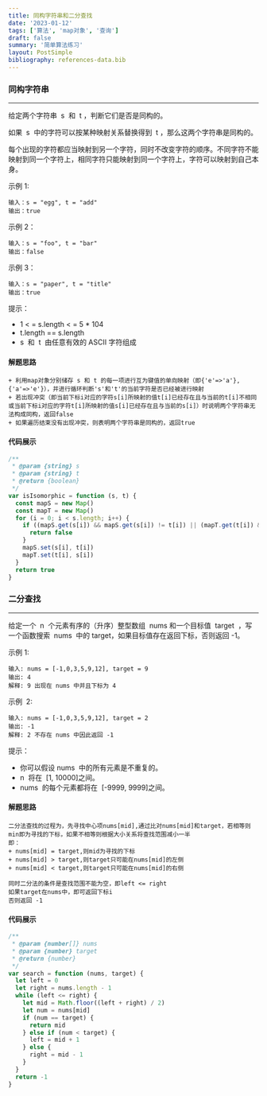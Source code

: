 ```yaml
---
title: 同构字符串和二分查找
date: '2023-01-12'
tags: ['算法', 'map对象', '查询']
draft: false
summary: '简单算法练习'
layout: PostSimple
bibliography: references-data.bib
---
```


### 同构字符串

---

给定两个字符串  s  和  t ，判断它们是否是同构的。

如果  s  中的字符可以按某种映射关系替换得到  t ，那么这两个字符串是同构的。

每个出现的字符都应当映射到另一个字符，同时不改变字符的顺序。不同字符不能映射到同一个字符上，相同字符只能映射到同一个字符上，字符可以映射到自己本身。

示例 1:

```
输入：s = "egg", t = "add"
输出：true
```

示例 2：

```
输入：s = "foo", t = "bar"
输出：false
```

示例 3：

```
输入：s = "paper", t = "title"
输出：true
```

提示：

- 1 < = s.length < = 5 \* 104
- t.length == s.length
- s  和  t  由任意有效的 ASCII 字符组成

#### 解题思路

```
+ 利用map对象分别储存 s 和 t 的每一项进行互为键值的单向映射（即{'e'=>'a'},{'a'=>'e'}），并进行循环判断's'和't'的当前字符是否已经被进行映射
+ 若出现冲突（即当前下标i对应的字符s[i]所映射的值t[i]已经存在且与当前的t[i]不相同或当前下标i对应的字符t[i]所映射的值s[i]已经存在且与当前的s[i]）时说明两个字符串无法构成同构，返回false
+ 如果遍历结束没有出现冲突，则表明两个字符串是同构的，返回true

```

#### 代码展示

```js
/**
 * @param {string} s
 * @param {string} t
 * @return {boolean}
 */
var isIsomorphic = function (s, t) {
  const mapS = new Map()
  const mapT = new Map()
  for (i = 0; i < s.length; i++) {
    if ((mapS.get(s[i]) && mapS.get(s[i]) != t[i]) || (mapT.get(t[i]) && mapT.get(t[i]) != s[i])) {
      return false
    }
    mapS.set(s[i], t[i])
    mapT.set(t[i], s[i])
  }
  return true
}
```

### 二分查找

---

给定一个  n  个元素有序的（升序）整型数组  nums 和一个目标值  target  ，写一个函数搜索  nums  中的 target，如果目标值存在返回下标，否则返回 -1。

示例 1:

```
输入: nums = [-1,0,3,5,9,12], target = 9
输出: 4
解释: 9 出现在 nums 中并且下标为 4
```

示例  2:

```
输入: nums = [-1,0,3,5,9,12], target = 2
输出: -1
解释: 2 不存在 nums 中因此返回 -1
```

提示：

- 你可以假设 nums  中的所有元素是不重复的。
- n  将在  [1, 10000]之间。
- nums  的每个元素都将在  [-9999, 9999]之间。

#### 解题思路

```
二分法查找的过程为，先寻找中心项nums[mid],通过比对nums[mid]和target，若相等则min即为寻找的下标，如果不相等则根据大小关系将查找范围减小一半
即：
+ nums[mid] = target,则mid为寻找的下标
+ nums[mid] > target,则target只可能在nums[mid]的左侧
+ nums[mid] < target,则target只可能在nums[mid]的右侧

同时二分法的条件是查找范围不能为空，即left <= right
如果target在nums中，即可返回下标i
否则返回 -1

```

#### 代码展示

```js
/**
 * @param {number[]} nums
 * @param {number} target
 * @return {number}
 */
var search = function (nums, target) {
  let left = 0
  let right = nums.length - 1
  while (left <= right) {
    let mid = Math.floor((left + right) / 2)
    let num = nums[mid]
    if (num == target) {
      return mid
    } else if (num < target) {
      left = mid + 1
    } else {
      right = mid - 1
    }
  }
  return -1
}
```
